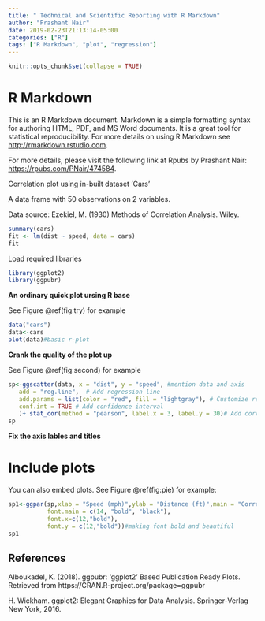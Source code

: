 ```yaml
---
title: " Technical and Scientific Reporting with R Markdown"
author: "Prashant Nair"
date: 2019-02-23T21:13:14-05:00
categories: ["R"]
tags: ["R Markdown", "plot", "regression"]
---
```


```r
knitr::opts_chunk$set(collapse = TRUE)
```

# R Markdown

This is an R Markdown document. Markdown is a simple formatting syntax for authoring HTML, PDF, and MS Word documents. It is a great tool for statistical reproducibility. For more details on using R Markdown see <http://rmarkdown.rstudio.com>.

For more details, please visit the following link at Rpubs by Prashant Nair: <https://rpubs.com/PNair/474584>.

Correlation plot using in-built dataset ‘Cars’

A data frame with 50 observations on 2 variables.

Data source: Ezekiel, M. (1930) Methods of Correlation Analysis. Wiley.

```r
summary(cars)
fit <- lm(dist ~ speed, data = cars)
fit
```

Load required libraries 

```r
library(ggplot2)
library(ggpubr)
```

**An ordinary quick plot ursing R base**

See Figure \@ref(fig:try) for example
```r
data("cars")
data<-cars
plot(data)#basic r-plot
```

**Crank the quality of the plot up**  

See Figure \@ref(fig:second) for example
```r
sp<-ggscatter(data, x = "dist", y = "speed", #mention data and axis 
   add = "reg.line",  # Add regression line
   add.params = list(color = "red", fill = "lightgray"), # Customize regression line
   conf.int = TRUE # Add confidence interval
   )+ stat_cor(method = "pearson", label.x = 3, label.y = 30)# Add correlation coefficient
sp
```


**Fix the axis lables and titles**


# Include plots

You can also embed plots. See Figure \@ref(fig:pie) for example:

```r
sp1<-ggpar(sp,xlab = "Speed (mph)",ylab = "Distance (ft)",main = "Correlation between car speed and stopping distance",
           font.main = c(14, "bold", "black"),
           font.x=c(12,"bold"),
           font.y = c(12,"bold"))#making font bold and beautiful
sp1
```


## References 

Alboukadel, K. (2018). ggpubr: 'ggplot2' Based Publication Ready Plots. Retrieved from https://CRAN.R-project.org/package=ggpubr

H. Wickham. ggplot2: Elegant Graphics for Data Analysis.
  Springer-Verlag New York, 2016. 
  